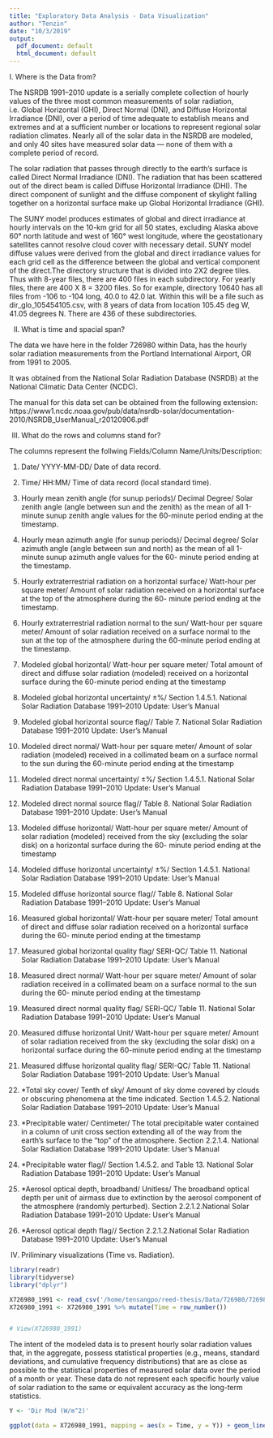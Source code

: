 ```yaml
---
title: "Exploratory Data Analysis - Data Visualization"
author: "Tenzin"
date: "10/3/2019"
output:
  pdf_document: default
  html_document: default
---
```


I. Where is the Data from?

The NSRDB 1991–2010 update is a serially complete collection of hourly values of the three most common measurements of solar radiation, i.e. Global Horizontal (GHI), Direct Normal (DNI), and Diffuse Horizontal Irradiance (DNI), over a period of time adequate to establish means and extremes and at a sufficient number or locations to represent regional solar radiation climates. Nearly all of the solar data in the NSRDB are modeled, and only 40 sites have measured solar data — none of them with a complete period of record. 

The solar radiation that passes through directly to the earth’s surface is called Direct Normal Irradiance (DNI). The radiation that has been scattered out of the direct beam is called Diffuse Horizontal Irradiance (DHI). The direct component of sunlight and the diffuse component of skylight falling together on a horizontal surface make up Global Horizontal Irradiance (GHI). 

The SUNY model produces estimates of global and direct irradiance at hourly intervals on the 10-km grid for all 50 states, excluding Alaska above 60° north latitude and west of 160° west longitude, where the geostationary satellites cannot resolve cloud cover with necessary detail. SUNY model diffuse values were derived from the global and direct irradiance values for each grid cell as the difference between the global and vertical component of the direct.The directory structure that is divided into 2X2 degree tiles. Thus with 8-year files, there are 400 files in each subdirectory.  For yearly files, there are 400 X 8 = 3200 files.  So for example, directory 10640 has all files from -106 to -104 long, 40.0 to 42.0 lat. Within this will be a file such as dir_glo_105454105.csv, with 8 years of data from location 105.45 deg W, 41.05 degrees N. There are 436 of these subdirectories.



II. What is time and spacial span?

The data we have here in the folder 726980 within Data, has the hourly solar radiation measurements from the Portland International Airport, OR from 1991 to 2005. 

It was obtained from the National Solar Radiation Database (NSRDB) at the National Climatic Data Center (NCDC).

The manual for this data set can be obtained from the following extension:
https://www1.ncdc.noaa.gov/pub/data/nsrdb-solar/documentation-2010/NSRDB_UserManual_r20120906.pdf



III. What do the rows and columns stand for?

The columns represent the follwing Fields/Column Name/Units/Description:

1. 
Date/
YYYY-MM-DD/ 
Date of data record.

2. 
Time/
HH:MM/
Time of data record (local standard time).

3.
Hourly mean zenith angle (for sunup periods)/
Decimal Degree/
Solar zenith angle (angle between sun and the zenith) as the mean of all 1-minute sunup zenith angle values for the 60-minute period ending at the timestamp.

4. 
Hourly mean azimuth angle (for sunup periods)/
Decimal degree/
Solar azimuth angle (angle between sun and north) as the mean of all 1-minute sunup azimuth angle values for the 60- minute period ending at the timestamp.

5. 
Hourly extraterrestrial radiation on a horizontal surface/
Watt-hour per square meter/
Amount of solar radiation received on a horizontal surface at the top of the atmosphere during the 60- minute period ending at the timestamp.

6. 
Hourly extraterrestrial radiation normal to the sun/
Watt-hour per square meter/
Amount of solar radiation received on a surface normal to the sun at the top of the atmosphere during the 60-minute period ending at the timestamp.

7. 
Modeled global horizontal/
Watt-hour per square meter/
Total amount of direct and diffuse solar radiation (modeled) received on a horizontal surface during the 60-minute period ending at the timestamp

8. 
Modeled global horizontal uncertainty/
±%/
Section 1.4.5.1. National Solar Radiation Database 1991–2010 Update: User’s Manual

9. 
Modeled global horizontal source flag//
Table 7. National Solar Radiation Database 1991–2010 Update: User’s Manual

10. 
Modeled direct normal/
Watt-hour per square meter/
Amount of solar radiation (modeled) received in a collimated beam on a surface normal to the sun during the 60-minute period ending at the timestamp

11. 
Modeled direct normal uncertainty/
±%/
Section 1.4.5.1. National Solar Radiation Database 1991–2010 Update: User’s Manual

12. 
Modeled direct normal source flag//
Table 8. National Solar Radiation Database 1991–2010 Update: User’s Manual

13. 
Modeled diffuse horizontal/
Watt-hour per square meter/
Amount of solar radiation (modeled) received from the sky (excluding the solar disk) on a horizontal surface during the 60- minute period ending at the timestamp

14. 
Modeled diffuse horizontal uncertainty/
±%/
Section 1.4.5.1. National Solar Radiation Database 1991–2010 Update: User’s Manual

15. 
Modeled diffuse horizontal source flag//
Table 8. National Solar Radiation Database 1991–2010 Update: User’s Manual

16. 
Measured global horizontal/
Watt-hour per square meter/
Total amount of direct and diffuse solar radiation received on a horizontal surface during the 60- minute period ending at the timestamp

17. 
Measured global horizontal quality flag/
SERI-QC/
Table 11. National Solar Radiation Database 1991–2010 Update: User’s Manual

18. 
Measured direct normal/
Watt-hour per square meter/
Amount of solar radiation received in a collimated beam on a surface normal to the sun during the 60- minute period ending at the timestamp

19. 
Measured direct normal quality flag/
SERI-QC/
Table 11. National Solar Radiation Database 1991–2010 Update: User’s Manual

20. 
Measured diffuse horizontal Unit/
Watt-hour per square meter/
Amount of solar radiation received from the sky (excluding the solar disk) on a horizontal surface during the 60-minute period ending at the timestamp

21. 
Measured diffuse horizontal quality flag/
SERI-QC/
Table 11. National Solar Radiation Database 1991–2010 Update: User’s Manual

22. 
*Total sky cover/
Tenth of sky/
Amount of sky dome covered by clouds or obscuring phenomena at the time indicated. Section 1.4.5.2. National Solar Radiation Database 1991–2010 Update: User’s Manual

23. 
*Precipitable water/
Centimeter/
The total precipitable water contained in a column of unit cross section extending all of the way from the earth's surface to the “top” of the atmosphere. Section 2.2.1.4. National Solar Radiation Database 1991–2010 Update: User’s Manual

24. 
*Precipitable water flag//
Section 1.4.5.2. and Table 13. National Solar Radiation Database 1991–2010 Update: User’s Manual

25. 
*Aerosol optical depth, broadband/
Unitless/
The broadband optical depth per unit of airmass due to extinction by the aerosol component of the atmosphere (randomly perturbed). Section 2.2.1.2.National Solar Radiation Database 1991–2010 Update: User’s Manual

26. 
*Aerosol optical depth flag//
Section 2.2.1.2.National Solar Radiation Database 1991–2010 Update: User’s Manual



IV. Priliminary visualizations (Time vs. Radiation).

```r
library(readr)
library(tidyverse)
library("dplyr") 

X726980_1991 <- read_csv('/home/tensangpo/reed-thesis/Data/726980/726980_1991.csv')
X726980_1991 <- X726980_1991 %>% mutate(Time = row_number())


# View(X726980_1991)

```

The intent of the modeled data is to present hourly solar radiation values that, in the aggregate, possess statistical properties (e.g., means, standard deviations, and cumulative frequency distributions) that are as close as possible to the statistical properties of measured solar data over the period of a month or year. These data do not represent each specific hourly value of solar radiation to the same or equivalent accuracy as the long-term statistics. 

```r

Y <- 'Dir Mod (W/m^2)'

ggplot(data = X726980_1991, mapping = aes(x = Time, y = Y)) + geom_line() + geom_point() + xlab("Time (Hour)") + ylab("Modeled Direct Normal (W/m^2)") + ggtitle("Solar Radiation in 1991")

```



